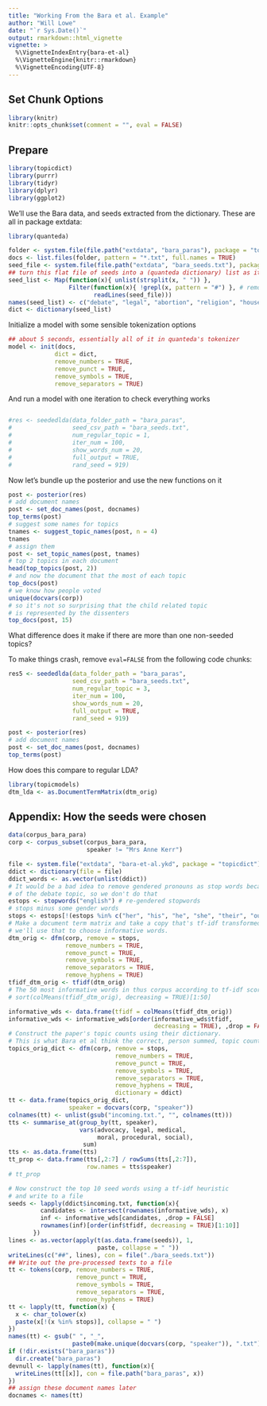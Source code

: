 ```yaml
---
title: "Working From the Bara et al. Example"
author: "Will Lowe"
date: "`r Sys.Date()`"
output: rmarkdown::html_vignette
vignette: >
  %\VignetteIndexEntry{bara-et-al}
  %\VignetteEngine{knitr::rmarkdown}
  %\VignetteEncoding{UTF-8}
---
```


## Set Chunk Options

```r
library(knitr)
knitr::opts_chunk$set(comment = "", eval = FALSE)
```

## Prepare
```r
library(topicdict)
library(purrr)
library(tidyr)
library(dplyr)
library(ggplot2)
```


We'll use the Bara data, and seeds extracted from the dictionary.  These are all in 
package extdata:
```r
library(quanteda)

folder <- system.file(file.path("extdata", "bara_paras"), package = "topicdict")
docs <- list.files(folder, pattern = "*.txt", full.names = TRUE)
seed_file <- system.file(file.path("extdata", "bara_seeds.txt"), package = "topicdict")
## turn this flat file of seeds into a (quanteda dictionary) list as it would be used
seed_list <- Map(function(x){ unlist(strsplit(x, " ")) }, 
                 Filter(function(x){ !grepl(x, pattern = "#") }, # remove comments
                        readLines(seed_file)))
names(seed_list) <- c("debate", "legal", "abortion", "religion", "house", "mother-child")
dict <- dictionary(seed_list)
```


Initialize a model with some sensible tokenization options
```r
## about 5 seconds, essentially all of it in quanteda's tokenizer
model <- init(docs,
             dict = dict,
             remove_numbers = TRUE,
             remove_punct = TRUE,
             remove_symbols = TRUE,
             remove_separators = TRUE)
```
And run a model with one iteration to check everything works
```r



```

```r
#res <- seededlda(data_folder_path = "bara_paras",
#                 seed_csv_path = "bara_seeds.txt",
#                 num_regular_topic = 1,
#                 iter_num = 100,
#                 show_words_num = 20,
#                 full_output = TRUE,
#                 rand_seed = 919)
```

Now let's bundle up the posterior and use the new functions on it
```r
post <- posterior(res)
# add document names
post <- set_doc_names(post, docnames)
top_terms(post)
# suggest some names for topics
tnames <- suggest_topic_names(post, n = 4)
tnames
# assign them
post <- set_topic_names(post, tnames)
# top 2 topics in each document
head(top_topics(post, 2))
# and now the document that the most of each topic
top_docs(post)
# we know how people voted
unique(docvars(corp))
# so it's not so surprising that the child related topic
# is represented by the dissenters
top_docs(post, 15)
```

What difference does it make if there are more than one non-seeded topics?

To make things crash, remove `eval=FALSE` from the following code chunks:
```r
res5 <- seededlda(data_folder_path = "bara_paras",
                  seed_csv_path = "bara_seeds.txt",
                  num_regular_topic = 3,
                  iter_num = 100,
                  show_words_num = 20,
                  full_output = TRUE,
                  rand_seed = 919)
```

```r
post <- posterior(res)
# add document names
post <- set_doc_names(post, docnames)
top_terms(post)
```

How does this compare to regular LDA?
```r
library(topicmodels)
dtm_lda <- as.DocumentTermMatrix(dtm_orig)
```





## Appendix: How the seeds were chosen

```r
data(corpus_bara_para)
corp <- corpus_subset(corpus_bara_para, 
                      speaker != "Mrs Anne Kerr")

file <- system.file("extdata", "bara-et-al.ykd", package = "topicdict")
ddict <- dictionary(file = file)
ddict_words <- as.vector(unlist(ddict))
# It would be a bad idea to remove gendered pronouns as stop words because 
# of the debate topic, so we don't do that
estops <- stopwords("english") # re-gendered stopwords
# stops minus some gender words
stops <- estops[!(estops %in% c("her", "his", "he", "she", "their", "our"))]
# Make a document term matrix and take a copy that's tf-idf transformed.
# we'll use that to choose informative words.
dtm_orig <- dfm(corp, remove = stops, 
                remove_numbers = TRUE, 
                remove_punct = TRUE,
                remove_symbols = TRUE, 
                remove_separators = TRUE,
                remove_hyphens = TRUE)
tfidf_dtm_orig <- tfidf(dtm_orig)
# The 50 most informative words in thus corpus according to tf-idf score
# sort(colMeans(tfidf_dtm_orig), decreasing = TRUE)[1:50]

informative_wds <- data.frame(tfidf = colMeans(tfidf_dtm_orig))
informative_wds <- informative_wds[order(informative_wds$tfidf, 
                                         decreasing = TRUE), ,drop = FALSE]
# Construct the paper's topic counts using their dictionary.
# This is what Bara et al think the correct, person summed, topic counts ought to be
topics_orig_dict <- dfm(corp, remove = stops, 
                              remove_numbers = TRUE, 
                              remove_punct = TRUE,
                              remove_symbols = TRUE, 
                              remove_separators = TRUE,
                              remove_hyphens = TRUE,
                              dictionary = ddict)
tt <- data.frame(topics_orig_dict, 
                 speaker = docvars(corp, "speaker")) 
colnames(tt) <- unlist(gsub("incoming.txt.", "", colnames(tt)))
tts <- summarise_at(group_by(tt, speaker), 
                    vars(advocacy, legal, medical,
                         moral, procedural, social),
                     sum)
tts <- as.data.frame(tts)
tt_prop <- data.frame(tts[,2:7] / rowSums(tts[,2:7]), 
                      row.names = tts$speaker)
# tt_prop

# Now construct the top 10 seed words using a tf-idf heuristic
# and write to a file
seeds <- lapply(ddict$incoming.txt, function(x){ 
         candidates <- intersect(rownames(informative_wds), x)
         inf <- informative_wds[candidates, ,drop = FALSE]
         rownames(inf)[order(inf$tfidf, decreasing = TRUE)[1:10]]
       })
lines <- as.vector(apply(t(as.data.frame(seeds)), 1, 
                         paste, collapse = " "))
writeLines(c("##", lines), con = file("./bara_seeds.txt"))
## Write out the pre-processed texts to a file
tt <- tokens(corp, remove_numbers = TRUE, 
                   remove_punct = TRUE,
                   remove_symbols = TRUE, 
                   remove_separators = TRUE,
                   remove_hyphens = TRUE)
tt <- lapply(tt, function(x) { 
  x <- char_tolower(x)
  paste(x[!(x %in% stops)], collapse = " ") 
})
names(tt) <- gsub(" ", "_", 
                  paste0(make.unique(docvars(corp, "speaker")), ".txt"))
if (!dir.exists("bara_paras"))
  dir.create("bara_paras")
devnull <- lapply(names(tt), function(x){ 
  writeLines(tt[[x]], con = file.path("bara_paras", x))
})
## assign these document names later
docnames <- names(tt)
```
